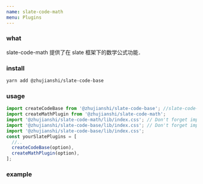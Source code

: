 ```yaml
---
name: slate-code-math
menu: Plugins
---
```



### what

slate-code-math 提供了在 slate 框架下的数学公式功能．

### install

```bash
yarn add @zhujianshi/slate-code-base
```

### usage

```js
import createCodeBase from '@zhujianshi/slate-code-base'; //slate-code-math depend on slate-code-base
import createMathPlugin from '@zhujianshi/slate-code-math';
import '@zhujianshi/slate-code-math/lib/index.css'; // Don't forget import the css file
import '@zhujianshi/slate-code-base/lib/index.css'; // Don't forget import the css file
import '@zhujianshi/slate-code-base/lib/index.css';
const yourSlatePlugins = [
  //..
  createCodeBase(option),
  createMathPlugin(option),
];
```

### example

<Editor></Editor>

